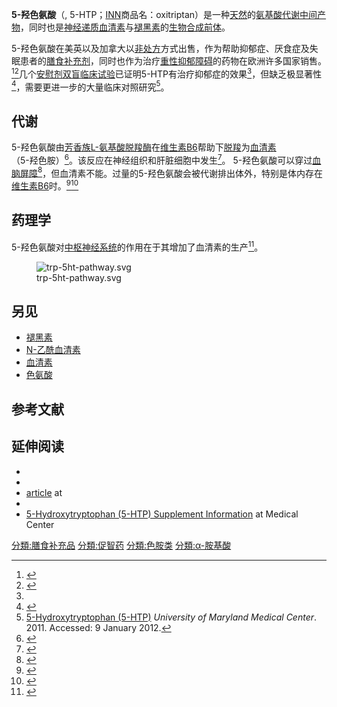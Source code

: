 {{distinguish2|[[血清素|血清素]]（5-羟色胺，5-HT）}}
{{copyedit|time=2016-05-30}}
{{chembox
| Watchedfields = changed
| verifiedrevid = 477224677
|ImageFile = 5-Hydroxy-L-Tryptophan_(5-HTP).svg
|ImageSize = 210
|ImageAlt = Skeletal formula
|ImageFile1 = 5-Hydroxy-L-tryptophan-3D-balls.png
|ImageSize1 = 220
|ImageAlt1 = 球棍模型
|IUPACName=2-amino-3- (5-hydroxy-1H-indol-3-yl) propanoic acid
|OtherNames=
|Section1= {{Chembox Identifiers
| UNII_Ref = {{fdacite|correct|FDA}}
| UNII = C1LJO185Q9
| KEGG_Ref = {{keggcite|correct|kegg}}
| KEGG = D07339
| InChI = 1/C11H12N2O3/c12-9(11(15)16)3-6-5-13-10-2-1-7(14)4-8(6)10/h1-2,4-5,9,13-14H,3,12H2,(H,15,16)/t9-/m0/s1
| InChIKey = LDCYZAJDBXYCGN-VIFPVBQEBZ
| ChEMBL_Ref = {{ebicite|correct|EBI}}
| ChEMBL = 350221
| StdInChI_Ref = {{stdinchicite|correct|chemspider}}
| StdInChI = 1S/C11H12N2O3/c12-9(11(15)16)3-6-5-13-10-2-1-7(14)4-8(6)10/h1-2,4-5,9,13-14H,3,12H2,(H,15,16)/t9-/m0/s1
| StdInChIKey_Ref = {{stdinchicite|correct|chemspider}}
| StdInChIKey = LDCYZAJDBXYCGN-VIFPVBQESA-N
| CASNo_Ref = {{cascite|correct|CAS}}
| CASNo=56-69-9
| ChemSpiderID_Ref = {{chemspidercite|correct|chemspider}}
| ChemSpiderID = 388413
| PubChem=144
| ChEBI_Ref = {{ebicite|correct|EBI}}
| ChEBI = 17780
| ATCCode_prefix = N06
| ATCCode_suffix = AX01
| SMILES = O=C(O)[C@@H](N)Cc2c1cc(O)ccc1nc2
| MeSHName=5-Hydroxytryptophan
  }}
|Section2= {{Chembox Properties
|  Formula=C<sub>11</sub>H<sub>12</sub>N<sub>2</sub>O<sub>3</sub>
|  MolarMass=220.23 g/mol
|  Appearance=
|  Density=1.484 g/mL
|  MeltingPtCL=298
|  MeltingPtCH=300
|  BoilingPtC=520.6
|  Solubility=
  }}
|Section3= {{Chembox Hazards
|  MainHazards=
|  FlashPt=
|  Autoignition=
  }}
}}

'''5-羟色氨酸'''（{{lang-en|'''5-Hydroxytryptophan'''}}, 5-HTP；[[国际非专利药品名称|INN]]商品名：oxitriptan）是一种[[天然产物|天然]]的[[氨基酸|氨基酸]][[代谢中间产物|代谢中间产物]]，同时也是[[神经递质|神经递质]][[血清素|血清素]]与[[褪黑素|褪黑素]]的[[生物合成|生物合成]][[前体|前体]]。

5-羟色氨酸在美英以及加拿大以[[非处方药|非处方]]方式出售，作为帮助抑郁症、厌食症及失眠患者的[[膳食补充剂|膳食补充剂]]，同时也作为治疗[[重性抑郁障碍|重性抑郁障碍]]的药物在欧洲许多国家销售。<ref name="pmid15893130">{{cite journal | author = Turner EH, Blackwell AD | title = 5-Hydroxytryptophan plus SSRIs for interferon-induced depression: synergistic mechanisms for normalizing synaptic serotonin | journal = Medical Hypotheses | volume = 65 | issue = 1 | pages = 138–44 | year = 2005 | pmid = 15893130 | doi = 10.1016/j.mehy.2005.01.026 | url = http://linkinghub.elsevier.com/retrieve/pii/S0306-9877(05)00068-X | access-date = 2013-08-14 | archive-date = 2018-10-13 | archive-url = https://web.archive.org/web/20181013190835/https://linkinghub.elsevier.com/retrieve/pii/S0306-9877(05)00068-X | dead-url = no }}</ref><ref name="isbn3-88763-075-0">{{cite book | author = Swiss Pharmaceutical Society | title = Index Nominum 2000: International Drug Directory (Book with CD-ROM) | publisher = Medpharm Scientific Publishers | location = Boca Raton | year = 2000 | pages = | isbn = 3-88763-075-0 | oclc = | doi = | url = http://books.google.com/?id=5GpcTQD_L2oC&lpg=PA1528&pg=PA773#v=onepage}}</ref>几个[[安慰剂|安慰剂]][[双盲|双盲]][[临床试验|临床试验]]已证明5-HTP有治疗抑郁症的效果<ref name="pmid15893130"/>，但缺乏极显著性<ref name="pmid11687048">{{cite journal | author = Shaw K, Turner J, Del Mar C | title = Tryptophan and 5-hydroxytryptophan for depression | journal = Cochrane Database of Systematic Reviews (Online) | volume = | issue = 1 | pages = CD003198 | year = 2002 | pmid = 11869656 | doi = 10.1002/14651858.CD003198 | editor1-last = Shaw | editor1-first = Kelly A}}</ref>，需要更进一步的大量临床对照研究<ref>[http://www.umm.edu/altmed/articles/5-hydroxytryptophan-000283.htm 5-Hydroxytryptophan (5-HTP)] {{Wayback|url=http://www.umm.edu/altmed/articles/5-hydroxytryptophan-000283.htm |date=20100106132618 }} ''University of Maryland Medical Center''. 2011. Accessed: 9 January 2012.</ref>。

== 代谢 ==
5-羟色氨酸由[[芳香族L-氨基酸脱羧酶|芳香族L-氨基酸脱羧酶]]在[[维生素B6|维生素B6]]帮助下[[脱羧|脱羧]]为[[血清素|血清素]]（5-羟色胺）<ref>{{cite journal |author=Rahman MK, Nagatsu T, Sakurai T, Hori S, Abe M, Matsuda M |title=Effect of pyridoxal phosphate deficiency on aromatic L-amino acid decarboxylase activity with L-DOPA and L-5-hydroxytryptophan as substrates in rats |journal=Jpn. J. Pharmacol. |volume=32 |issue=5 |pages=803–11 |year=1982 |pmid=6983619 |doi=10.1254/jjp.32.803}}</ref>。该反应在神经组织和肝脏细胞中发生<ref>{{cite journal | last1 = Bouchard | first1 = S | last2 = Bousquet | first2 = C | last3 = Roberge | first3 = AG | title = Characteristics of dihydroxyphenylalanine/5-hydroxytryptophan decarboxylase activity in brain and liver of cat | journal = Journal of Neurochemistry | volume = 37 | issue = 3 | pages = 781–7 | year = 1981 | pmid = 6974228 | doi = 10.1111/j.1471-4159.1982.tb12555.x }}</ref>。 5-羟色氨酸可以穿过[[血脑屏障|血脑屏障]]<ref>{{cite journal |author=Gomes P, Soares-da-Silva P. |title=L-DOPA transport properties in an immortalised cell line of rat capillary cerebral endothelial cells, RBE 4 |journal=Brain Res. |volume=829 |issue=1–2 |pages=143–150 |year=1999 |pmid=18445233 |doi=10.1016/S0006-8993(99)01387-6 }}</ref>，但血清素不能。过量的5-羟色氨酸会被代谢排出体外，特别是体内存在[[维生素B6|维生素B6]]时。<ref>{{cite journal |author=Bouchard S, Roberge AG |title=Biochemical properties and kinetic parameters of dihydroxyphenylalanine--5-hydroxytryptophan decarboxylase in brain, liver, and adrenals of cat |journal=Can. J. Biochem. |volume=57 |issue=7 |pages=1014–8 |year=1979 |pmid=39668 |doi=10.1139/o79-126}}</ref><ref>{{cite journal |author=Amamoto T, Sarai K |title=On the tryptophan-serotonin metabolism in manic-depressive disorders. Changes in plasma 5-HT and 5-HIAA levels and urinary 5-HIAA excretion following oral loading of L-5HTP in patients with depression |journal=Hiroshima J. Med. Sci. |volume=25 |issue=2–3 |pages=135–40 |year=1976 |pmid=1088369 |doi=}}</ref>

{{stack|
{{Enzymatic Reaction
|foward_enzyme=[[芳香族L-氨基酸脱羧酶|AAAD]]
|reverse_enzyme=
|substrate=5-HTP
|product=[[血清素|血清素]]
|reaction_direction_(forward/reversible/reverse)=forward
|minor_foward_substrate(s)=[[磷酸吡哆醛|磷酸吡哆醛]]
|minor_foward_product(s)=
|minor_reverse_substrate(s)=
|minor_reverse_product(s)  =
|substrate_image=5-Hydroxy-L-Tryptophan_(5-HTP).svg
|substrate_image_size=100px
|product_image=Serotonin (5-HT).svg
|product_image_size=125px
}}
}}
{{Clr}}
== 药理学 ==
5-羟色氨酸对[[中枢神经系统|中枢神经系统]]的作用在于其增加了血清素的生产<ref>{{cite web |url=http://www.webmd.com/vitamins-supplements/ingredientmono-794-5-HTP.aspx?activeIngredientId=794&activeIngredientName=5-HTP |title=5-HTP: Uses, Side Effects, Interactions and Warnings - WebMD |accessdate=2009-10-05 |archiveurl=https://web.archive.org/web/20091116091605/http://www.webmd.com/vitamins-supplements/ingredientmono-794-5-HTP.aspx?activeIngredientId=794&activeIngredientName=5-HTP |archivedate=2009-11-16 |deadurl=no }}</ref>。

[[Image:trp-5ht-pathway.svg|center]]

== 另见 ==
* [[褪黑素|褪黑素]]
* [[N-乙酰血清素|N-乙酰血清素]]
* [[血清素|血清素]]
* [[色氨酸|色氨酸]]

== 参考文献 ==
{{Reflist|2}}

== 延伸阅读 ==
* {{cite journal |author=den Boer JA, Westenberg HG |title=Behavioral, neuroendocrine, and biochemical effects of 5-hydroxytryptophan administration in panic disorder |url=https://archive.org/details/sim_psychiatry-research_1990-03_31_3/page/267 |journal=Psychiatry Research |volume=31 |issue=3 |pages=267–78 |year=1990 |pmid=2139731 |doi=10.1016/0165-1781(90)90096-N}}
* {{cite journal |author=Angst J, Woggon B, Schoepf J |title=The treatment of depression with L-5-hydroxytryptophan versus imipramine. Results of two open and one double-blind study |journal=Archiv für Psychiatrie und Nervenkrankheiten |volume=224 |issue=2 |pages=175–86 |year=1977 |pmid=336002 }}
*[https://web.archive.org/web/20090524135816/http://www.psychologytoday.com/articles/pto-19981101-000022.html article] at {{tsl|en|Psychology Today|}}
* {{cite journal |author=Turner EH, Loftis JM, Blackwell AD |title=Serotonin a la carte: supplementation with the serotonin precursor 5-hydroxytryptophan |journal=Pharmacol. Ther. |volume=109 |issue=3 |pages=325–38 |year=2006 |pmid=16023217 |doi=10.1016/j.pharmthera.2005.06.004}}
*[http://www.umm.edu/altmed/articles/5-hydroxytryptophan-000283.htm 5-Hydroxytryptophan (5-HTP) Supplement Information]{{Wayback|url=http://www.umm.edu/altmed/articles/5-hydroxytryptophan-000283.htm |date=20100106132618 }} at {{tsl|en|University of Maryland, Baltimore||University of Maryland}} Medical Center

{{Antidepressants}}
{{Anxiolytics}}
{{Melatonergics}}
{{抗肥胖制剂}}
{{Hypnotics}}
{{Neurotransmitter metabolism intermediates}}
{{Serotonergics}}
{{色胺}}

[[分類:膳食补充品|分類:膳食补充品]]
[[分類:促智药|分類:促智药]]
[[分類:色胺类|分類:色胺类]]
[[分類:α-胺基酸|分類:α-胺基酸]]